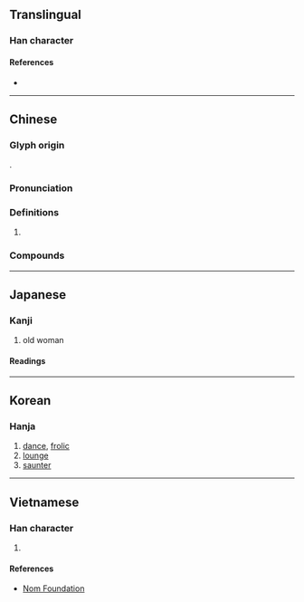 {{character info}}
==Translingual==

===Han character===
{{Han char|rn=38|rad=女|as=07|sn=10|four=39404|canj=EHV|ids=⿱沙女}}

====References====
* {{Han ref|kx=0262.060|dkj=06294|dj=0528.270|hdz=21054.010|uh=5A11|ud=23057|bh=AE50|bd=44624}}

----

==Chinese==
{{zh-forms}}

===Glyph origin===
{{Han etym}}
{{Han compound|沙|女|t2=woman|ls=psc|c1=p|c2=s}}.

===Pronunciation===
{{zh-pron
|m=suō
|c=so1
|mc=y
|oc=y
|ma=
|cat=v
}}

===Definitions===
{{zh-hanzi}}

# {{rfdef|zh}}

===Compounds===
{{zh-der|婆娑|娑羅樹|娑羅雙樹}}

----

==Japanese==

===Kanji===
{{ja-kanji|grade=|rs=女07}}

# old woman

====Readings====
{{ja-readings
|goon=さ
|kanon=さ
|kanyoon=しゃ
|kun=ま-う
}}

----

==Korean==

===Hanja===
{{ko-hanja|사}}

# [[dance]], [[frolic]]
# [[lounge]]
# [[saunter]]

----

==Vietnamese==

===Han character===
{{vi-readings|readings=sa|rs=女07}}

# {{rfdef|vi|sort=女07}}

====References====
* [http://nomfoundation.org/common/nom_details.php?codepoint=5a11 Nom Foundation]